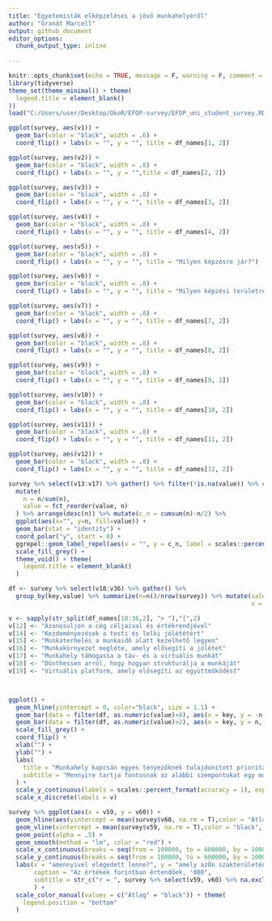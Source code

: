 ```yaml
---
title: "Egyetemisták elképzelései a jövő munkahelyéről"
author: "Granát Marcell"
output: github_document
editor_options: 
  chunk_output_type: inline
  
---
```


```r
knitr::opts_chunk$set(echo = TRUE, message = F, warning = F, comment = "", fig.align = "center", fig.width = 9, fig.height = 6)
library(tidyverse)
theme_set(theme_minimal() + theme(
  legend.title = element_blank()
))
load("C:/Users/user/Desktop/OkoR/EFOP-survey/EFOP_uni_student_survey.RData")
```

```r
ggplot(survey, aes(v1)) + 
  geom_bar(color = "black", width = .6) + 
  coord_flip() + labs(x = "", y = "", title = df_names[1, 2])
```

```r
ggplot(survey, aes(v2)) + 
  geom_bar(color = "black", width = .8) + 
  coord_flip() + labs(x = "", y = "",title = df_names[2, 2])
```

```r
ggplot(survey, aes(v3)) + 
  geom_bar(color = "black", width = .8) + 
  coord_flip() + labs(x = "", y = "", title = df_names[3, 2])
```

```r
ggplot(survey, aes(v4)) + 
  geom_bar(color = "black", width = .8) + 
  coord_flip() + labs(x = "", y = "", title = df_names[4, 2])
```

```r
ggplot(survey, aes(v5)) + 
  geom_bar(color = "black", width = .8) + 
  coord_flip() + labs(x = "", y = "", title = "Milyen képzésre jár?")
```

```r
ggplot(survey, aes(v6)) + 
  geom_bar(color = "black", width = .8) + 
  coord_flip() + labs(x = "", y = "", title = "Milyen képzési területre jár?")
```

```r
ggplot(survey, aes(v7)) + 
  geom_bar(color = "black", width = .8) + 
  coord_flip() + labs(x = "", y = "", title = df_names[7, 2])
```

```r
ggplot(survey, aes(v8)) + 
  geom_bar(color = "black", width = .8) + 
  coord_flip() + labs(x = "", y = "", title = df_names[8, 2])
```

```r
ggplot(survey, aes(v9)) + 
  geom_bar(color = "black", width = .8) + 
  coord_flip() + labs(x = "", y = "", title = df_names[9, 2])
```

```r
ggplot(survey, aes(v10)) + 
  geom_bar(color = "black", width = .8) + 
  coord_flip() + labs(x = "", y = "", title = df_names[10, 2])
```

```r
ggplot(survey, aes(v11)) + 
  geom_bar(color = "black", width = .8) + 
  coord_flip() + labs(x = "", y = "", title = df_names[11, 2])
```

```r
ggplot(survey, aes(v12)) + 
  geom_bar(color = "black", width = .8) + 
  coord_flip() + labs(x = "", y = "", title = df_names[12, 2])
```

```r
survey %>% select(v13:v17) %>% gather() %>% filter(!is.na(value)) %>% count(value) %>%
  mutate(
    n = n/sum(n),
    value = fct_reorder(value, n)                                                               
  ) %>% arrange(desc(n)) %>% mutate(c_n = cumsum(n)-n/2) %>% 
  ggplot(aes(x="", y=n, fill=value)) + 
  geom_bar(stat = "identity") +
  coord_polar("y", start = 0) + 
  ggrepel::geom_label_repel(aes(x = "", y = c_n, label = scales::percent(n, accuracy = .01)), fill = "white", size = 5, show.legend = F, nudge_x = 1) +
  scale_fill_grey() +
  theme_void() + theme(
    legend.title = element_blank()
  )
```

```r
df <- survey %>% select(v18:v36) %>% gather() %>% 
  group_by(key,value) %>% summarize(n=n()/nrow(survey)) %>% mutate(value = factor(value),
                                                                   n = ifelse(value == 3, n/2, n))

v <- sapply(str_split(df_names[18:36,2], "> "),"[",2)
v[12] <- "Azonosuljon a cég céljaival és értékrendjével"
v[14] <- "Kezdeményezések a testi és lelki jólététért"
v[15] <- "Munkaterhelés a munkaidő alatt kezelhető legyen"
v[16] <- "Munkakörnyezet megléte, amely elősegíti a jólétet"
v[17] <- "Munkahely támogassa a táv- és a virtuális munkát"
v[18] <- "Dönthessen arról, hogy hogyan strukturálja a munkáját"
v[19] <- "Virtuális platform, amely elősegíti az együttműködést"



ggplot() +
  geom_hline(yintercept = 0, color="black", size = 1.1) +
  geom_bar(data = filter(df, as.numeric(value)<4), aes(x = key, y = -n, fill = factor(value)) , position = "stack", stat = "identity", color = "black") +
  geom_bar(data = filter(df, as.numeric(value)>2), aes(x = key, y = n, fill = factor(value)) , position = position_stack(reverse = TRUE), stat = "identity", color = "black") +
  scale_fill_grey() + 
  coord_flip() +
  xlab("") +
  ylab("") +
  labs(
    title = "Munkahely kapcsán egyes tényezőknek tulajdonított prioritások",
    subtitle = "Mennyire tartja fontosnak az alábbi szempontokat egy munkahely kapcsán? (1-5)"
  ) +
  scale_y_continuous(labels = scales::percent_format(accuracy = 1), expand = c(0, 0), breaks = seq(-1, 1, 0.25), limits = c(-1, 1)) +
  scale_x_discrete(labels = v)
```

```r
survey %>% ggplot(aes(x = v59, y = v60)) +
  geom_hline(aes(yintercept = mean(survey$v60, na.rm = T),color = "Átlag"), linetype = "dashed") +
  geom_vline(xintercept = mean(survey$v59, na.rm = T),color = "black", linetype = "dashed") +
  geom_point(alpha = .5) + 
  geom_smooth(method = "lm", color = "red") + 
  scale_x_continuous(breaks = seq(from = 100000, to = 600000, by = 100000), labels = seq(from = 100, to = 600, by = 100)) + 
  scale_y_continuous(breaks = seq(from = 100000, to = 600000, by = 100000), labels = seq(from = 100, to = 600, by = 100)) +
  labs(x = "amennyivel elégedett lenne?", y = "amely azÖn szakterületén pályakezdőként elérhető?", title = "Mekkora az a havi jövedelem, ...", 
       caption = "Az értékek forintban értendőek, '000",
       subtitle = str_c("r = ", survey %>% select(v59, v60) %>% na.exclude() %>% cor() %>% min() %>% round(digits = 2))
       ) +
  scale_color_manual(values = c("Átlag" = "black")) + theme(
    legend.position = "bottom"
  )
```






